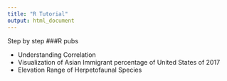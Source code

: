 ```yaml
---
title: "R Tutorial"
output: html_document
---
```

Step by step 
###R pubs

+ Understanding Correlation
+ Visualization of Asian Immigrant percentage of United States of 2017
+ Elevation Range of Herpetofaunal Species